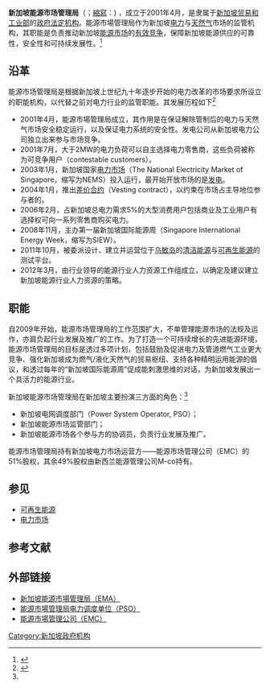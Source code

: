 {{Infobox Government agency
|agency_name     = 新加坡能源市场管理局
|abbreviation    = EMA
|logo            = [[File:Ema-logo.png|File:Ema-logo.png]]
|logo_width      = 
|logo_caption    = 
|formed          = 2001年4月
|preceding1      =
|dissolved       =
|superseding     =
|jurisdiction    = {{SGP}}
|employees       =
|budget          = 
|headquarters    = {{SGP}}[[女皇鎮|女皇鎮]]亚历山大路991G号#01-29 & #02-29
|chief1          = Ng How Yue
|chief1_title    = 董事会主席
|chief2          = Ng Wai Choong
|chief2_title    = 首席执行官
|parent_agency   = [[新加坡贸易和工业部|新加坡贸易和工业部]]
|child1_agency   =
|website         = {{url|www.ema.gov.sg}}
|footnotes       =
|coordinates     = {{coord|1.273752|103.802639|display=title,incline}}

}}

'''新加坡能源市场管理局'''（{{lang-en|'''Energy Market Authority'''}}；[[首字母縮略字|縮寫]]：{{lang|en|'''EMA'''}}) ，成立于2001年4月，是隶属于[[新加坡贸易和工业部|新加坡贸易和工业部]]的[[新加坡政府法定机构|政府法定机构]]。能源市場管理局作为新加坡[[电力|电力]]与[[天然气|天然气]]市场的监管机构，其职能是负责推动新加坡[[能源市场|能源市场]]的[[有效竞争|有效竞争]]，保障新加坡能源供应的可靠性，安全性和可持续发展性。<ref name="roles">{{Cite web |url=https://www.ema.gov.sg/Our_Roles.aspx |title=新加坡能源市場管理局网站 - Our Roles |access-date=2016-11-05 |archive-date=2021-01-15 |archive-url=https://web.archive.org/web/20210115235031/https://www.ema.gov.sg/Our_Roles.aspx |dead-url=no }}</ref>

==沿革==
能源市场管理局是根据新加坡上世纪九十年逐步开始的电力改革的市场要求所设立的职能机构，以代替{{en-link|放松管制|Deregulation}}之前{{en-link|公共事业局|Public Utility Board}}对电力行业的监管职能。其发展历程如下<ref name="milestones">{{cite web |url=https://www.ema.gov.sg/Milestones.aspx |language=en |title=Milestones |publisher=Energy Market Authority |date=2015年 |accessdate=2016年11月9日 |archive-date=2021年2月14日 |archive-url=https://web.archive.org/web/20210214094807/https://www.ema.gov.sg/Milestones.aspx |dead-url=no }}</ref>
*2001年4月，能源市場管理局成立，其作用是在保证解除管制后的电力与天然气市场安全稳定运行，以及保证电力系统的安全性。发电公司从新加坡电力公司独立出来参与市场竞争。
*2001年7月，大于2MW的电力负荷可以自主选择电力零售商，这些负荷被称为可竞争用户（contestable customers）。
*2003年1月，新加坡国家[[电力市场|电力市场]]（The National Electricity Market of Singapore，缩写为NEMS）投入运行，最开始开放市场的是[[发电端|发电]]。
*2004年1月，推出[[差价合约|差价合约]]（Vesting contract），以约束在市场占主导地位参与者的{{en-link|市场势力|market power}}。
*2006年2月，占新加坡总电力需求5%的大型消费用户包括商业及工业用户有选择权可向一系列零售商购买电力。
*2008年11月，主办第一届新加坡国际能源周（Singapore International Energy Week，缩写为SIEW）。
*2011年10月，被委派设计、建立并运营位于[[乌敏岛|乌敏岛]]的[[清洁能源|清洁能源]]与[[可再生能源|可再生能源]]的{{en-link|微电网|microgrid}}测试平台。
*2012年3月，由行业领导的能源行业人力资源工作组成立，以确定及建议建立新加坡能源行业人力资源的策略。

==职能==
自2009年开始，能源市场管理局的工作范围扩大，不单管理能源市场的法规及运作，亦肩负起行业发展及推广的工作。为了打造一个可持续增长的先进能源环境，能源市场管理局的目标是透过多项计划，包括鼓励及促进电力及管道燃气工业更大竞争、强化新加坡成为燃气/液化天然气的贸易枢纽、支持各种精明运用能源的倡议，和透过每年的“新加坡国际能源周”促成能刺激思维的对话，为新加坡发展出一个具活力的能源行业。

新加坡能源市场管理局在新加坡主要扮演三方面的角色：<ref name="roles" />
* 新加坡电网调度部门（Power System Operator, PSO）；
* 新加坡能源市场监管部门；
* 新加坡能源市场各个参与方的协调员，负责行业发展及推广。

能源市场管理局持有新加坡电力市场运营方——能源市场管理公司（EMC）的51%股权，其余49%股权由新西兰能源管理公司M-co持有。

==参见==
* [[可再生能源|可再生能源]]
* [[电力市场|电力市场]]

== 参考文献 ==
{{Reflist}}

==外部链接==
*[http://www.ema.gov.sg/ 新加坡能源市場管理局（EMA）] {{Wayback|url=http://www.ema.gov.sg/ |date=20151212065608 }} {{en}}
*[https://www.ema.gov.sg/Power_System_Operator.aspx 能源市場管理局电力调度单位（PSO）] {{Wayback|url=https://www.ema.gov.sg/Power_System_Operator.aspx |date=20210125175311 }} {{en}}
*[https://www.emcsg.com 能源市場管理公司（EMC）] {{Wayback|url=https://www.emcsg.com/ |date=20210301001201 }} {{en}}

{{新加坡政府}}

[[Category:新加坡政府机构|Category:新加坡政府机构]]